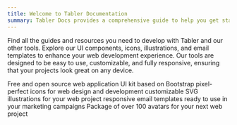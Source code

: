 ```yaml
---
title: Welcome to Tabler Documentation
summary: Tabler Docs provides a comprehensive guide to help you get started with the Tabler ecosystem, including its UI components, plugins, and icons. Explore detailed documentation to understand and leverage the full potential of Tabler in your projects.
---
```


<ResponsiveImage src="/docs/tabler.png" src-dark="/docs/tabler-dark.png" alt="Tabler" width="816" height="620" className="mb-4" />

Find all the guides and resources you need to develop with Tabler and our other tools. Explore our UI components, icons, illustrations, and email templates to enhance your web development experience. Our tools are designed to be easy to use, customizable, and fully responsive, ensuring that your projects look great on any device.

<Cards>
   <Card title="UI Components" href="/docs/ui" icon="paint">Free and open source web application UI kit based on Bootstrap</Card>
   <Card title="Icons" href="/docs/icons" icon="ghost"><IconsCount /> pixel-perfect icons for web design and development</Card>
   <Card title="Illustrations" href="/docs/illustrations" icon="brand-figma"><IllustrationsCount /> customizable SVG illustrations for your web project</Card>
   <Card title="Email Templates" icon="mail" disabled badge="Coming soon"><EmailsCount /> responsive email templates ready to use in your marketing campaigns</Card>
   <Card title="Avatars" icon="user-circle" disabled badge="Coming soon">Package of over 100 avatars for your next web project</Card>
</Cards>